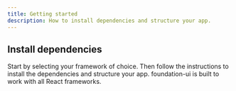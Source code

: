 ```yaml
---
title: Getting started
description: How to install dependencies and structure your app.
---
```


## Install dependencies

Start by selecting your framework of choice. Then follow the instructions to install the dependencies and structure your app.
foundation-ui is built to work with all React frameworks.
